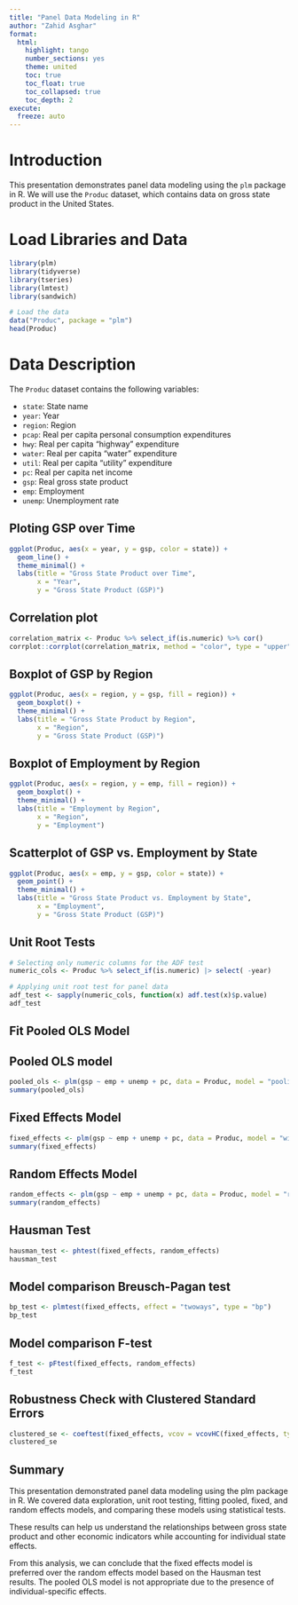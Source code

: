 ---
title: "Panel Data Modeling in R"
author: "Zahid Asghar"
format:
  html: 
    highlight: tango
    number_sections: yes
    theme: united
    toc: true
    toc_float: true
    toc_collapsed: true
    toc_depth: 2
execute:
  freeze: auto
---

# Introduction

This presentation demonstrates panel data modeling using the `plm` package in R. We will use the `Produc` dataset, which contains data on gross state product in the United States.

# Load Libraries and Data

```{r}
library(plm)
library(tidyverse)
library(tseries)
library(lmtest)
library(sandwich)

# Load the data
data("Produc", package = "plm")
head(Produc)
```

# Data Description

The `Produc` dataset contains the following variables: 

- `state`: State name
- `year`: Year
- `region`: Region
- `pcap`: Real per capita personal consumption expenditures
- `hwy`: Real per capita "highway" expenditure
- `water`: Real per capita "water" expenditure
- `util`: Real per capita "utility" expenditure
- `pc`: Real per capita net income
- `gsp`: Real gross state product
- `emp`: Employment
- `unemp`: Unemployment rate

## Ploting GSP over Time

```{r}
ggplot(Produc, aes(x = year, y = gsp, color = state)) +
  geom_line() +
  theme_minimal() +
  labs(title = "Gross State Product over Time",
       x = "Year",
       y = "Gross State Product (GSP)")

```

## Correlation plot

```{r}
correlation_matrix <- Produc %>% select_if(is.numeric) %>% cor()
corrplot::corrplot(correlation_matrix, method = "color", type = "upper", tl.cex = 0.7)
```
## Boxplot of GSP by Region

```{r}
ggplot(Produc, aes(x = region, y = gsp, fill = region)) +
  geom_boxplot() +
  theme_minimal() +
  labs(title = "Gross State Product by Region",
       x = "Region",
       y = "Gross State Product (GSP)")
```
## Boxplot of Employment by Region

```{r}
ggplot(Produc, aes(x = region, y = emp, fill = region)) +
  geom_boxplot() +
  theme_minimal() +
  labs(title = "Employment by Region",
       x = "Region",
       y = "Employment")
```

## Scatterplot of GSP vs. Employment by State


```{r}
ggplot(Produc, aes(x = emp, y = gsp, color = state)) +
  geom_point() +
  theme_minimal() +
  labs(title = "Gross State Product vs. Employment by State",
       x = "Employment",
       y = "Gross State Product (GSP)")
```



## Unit Root Tests

```{r}
# Selecting only numeric columns for the ADF test
numeric_cols <- Produc %>% select_if(is.numeric) |> select( -year)

# Applying unit root test for panel data
adf_test <- sapply(numeric_cols, function(x) adf.test(x)$p.value)
adf_test

```

## Fit Pooled OLS Model

## Pooled OLS model 

```{r}
pooled_ols <- plm(gsp ~ emp + unemp + pc, data = Produc, model = "pooling")
summary(pooled_ols) 

``` 

## Fixed Effects Model

```{r}
fixed_effects <- plm(gsp ~ emp + unemp + pc, data = Produc, model = "within")
summary(fixed_effects) 

```

## Random Effects Model

```{r}
random_effects <- plm(gsp ~ emp + unemp + pc, data = Produc, model = "random")
summary(random_effects) 

```

## Hausman Test

```{r}
hausman_test <- phtest(fixed_effects, random_effects)
hausman_test

```

## Model comparison Breusch-Pagan test

```{r}
bp_test <- plmtest(fixed_effects, effect = "twoways", type = "bp")
bp_test

```

## Model comparison F-test

```{r}
f_test <- pFtest(fixed_effects, random_effects)
f_test

```

## Robustness Check with Clustered Standard Errors 

```{r}
clustered_se <- coeftest(fixed_effects, vcov = vcovHC(fixed_effects, type = "HC1"))
clustered_se

```

## Summary 

This presentation demonstrated panel data modeling using the plm package in R. We covered data exploration, unit root testing, fitting pooled, fixed, and random effects models, and comparing these models using statistical tests. 

These results can help us understand the relationships between gross state product and other economic indicators while accounting for individual state effects. 

From this analysis, we can conclude that the fixed effects model is preferred over the random effects model based on the Hausman test results. The pooled OLS model is not appropriate due to the presence of individual-specific effects.


